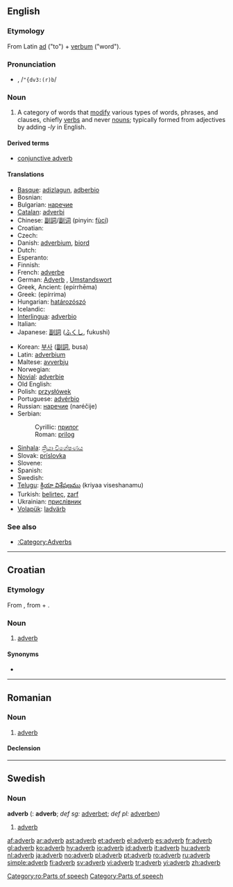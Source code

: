{{see|Adverb}}
{{wikipedia}}
==English==

===Etymology===
From Latin [[ad]] ("to") + [[verbum]] ("word").

===Pronunciation===
*{{IPA|/ˈædvɜː(r)b/}}, /<tt>"{dv3:(r)b</tt>/

===Noun===
{{en-noun}}

# {{grammar}} A category of words that [[modify]] various types of words, phrases, and clauses, chiefly [[verb]]s and never [[noun]]s; typically formed from adjectives by adding ''-ly'' in English.

====Derived terms====
*[[conjunctive adverb]]

====Translations====
{{trans-top|lexical category}}
* [[Basque]]: [[adizlagun]], [[adberbio]]
* Bosnian: {{t-|bs|prilog|m}}
* Bulgarian: [[наречие]] {{n}}
* [[Catalan]]: [[adverbi]] {{m}}
* Chinese: [[副詞]]/[[副词]] (pinyin: [[fùcí]])
* Croatian: {{t-|hr|prilog|m}}
* Czech: {{t-|cs|příslovce|n}}
* Danish: [[adverbium]], [[biord]]
* Dutch: {{t+|nl|bijwoord|n}}
* Esperanto: {{t-|eo|adverbo|xs=Esperanto}}
* Finnish: {{t+|fi|adverbi}}
* French: [[adverbe]] {{m}}
* German: [[Adverb]] {{n}}, [[Umstandswort]] {{n}}
* Greek, Ancient: {{IPAchar|[[ἐπίρρημα]]}} (epírrhēma) {{n}}
* Greek: {{t|el|επίρρημα|n|sc=Grek}} (epírrima)
* Hungarian: [[határozószó]]
* Icelandic: {{t+|is|atviksorð|n}}
* [[Interlingua]]: [[adverbio]]
* Italian: {{t+|it|avverbio|m}}
* Japanese: [[副詞]] ([[ふくし]], fukushi)
{{trans-mid}}
* Korean: [[부사]] ([[副詞]], busa)
* Latin: [[adverbium]] {{n}}
* Maltese: [[avverbju]]
* Norwegian: {{t+|no|adverb|n}}
* [[Novial]]: [[adverbie]]
* Old English: {{t-|ang|biword|n|alt=bīword|xs=Old English}}
* Polish: [[przysłówek]] {{m}}
* Portuguese: [[advérbio]] {{m}}
* Russian: [[наречие]] (naréčije) {{n}}
* Serbian:
*: Cyrillic: [[прилог]] {{m}}
*: Roman: [[prilog#Serbian|prilog]] {{m}}
* [[Sinhala]]: [[ක්‍රියා විශේෂණය]] {{n}}
* Slovak: [[príslovka#Slovak|príslovka]] {{f}}
* Slovene: {{t+|sl|prislov|m}}
* Spanish: {{t+|es|adverbio|m}}
* Swedish: {{t+|sv|adverb|n}}
* [[Telugu]]: [[క్రియా విశేషణము]] (kriyaa viseshanamu)
* Turkish: [[belirteç]], [[zarf]]
* Ukrainian: [[прислівник]] {{m}}
* [[Volapük]]: [[ladvärb]]
{{trans-bottom}}

===See also===
*[[:Category:Adverbs]]

----

==Croatian==

===Etymology===
From {{L.|hr}} {{term|adverbium|lang=la}}, from {{term|ad||to|lang=la}} + {{term|verbum||word|lang=la}}.

===Noun===
{{hr-noun|m}}

# [[#English|adverb]]

====Synonyms====
* {{l|hr|prilog}}

----

==Romanian==

===Noun===
{{ro-noun|gend=n|pl=adverbe}}

# [[adverb#English|adverb]]

====Declension====
{{ro-noun-n|pl=adverbe|def=adverbul}}

[[Category:ro:Parts of speech]]

----

==Swedish==

===Noun===
'''adverb''' {{n}} ({{p}}: '''adverb'''; ''def sg:'' [[adverbet]]; ''def pl:'' [[adverben]])

# [[#English|adverb]]

[[Category:Parts of speech]]

[[af:adverb]]
[[ar:adverb]]
[[ast:adverb]]
[[et:adverb]]
[[el:adverb]]
[[es:adverb]]
[[fr:adverb]]
[[gl:adverb]]
[[ko:adverb]]
[[hy:adverb]]
[[io:adverb]]
[[id:adverb]]
[[it:adverb]]
[[hu:adverb]]
[[nl:adverb]]
[[ja:adverb]]
[[no:adverb]]
[[pl:adverb]]
[[pt:adverb]]
[[ro:adverb]]
[[ru:adverb]]
[[simple:adverb]]
[[fi:adverb]]
[[sv:adverb]]
[[vi:adverb]]
[[tr:adverb]]
[[yi:adverb]]
[[zh:adverb]]